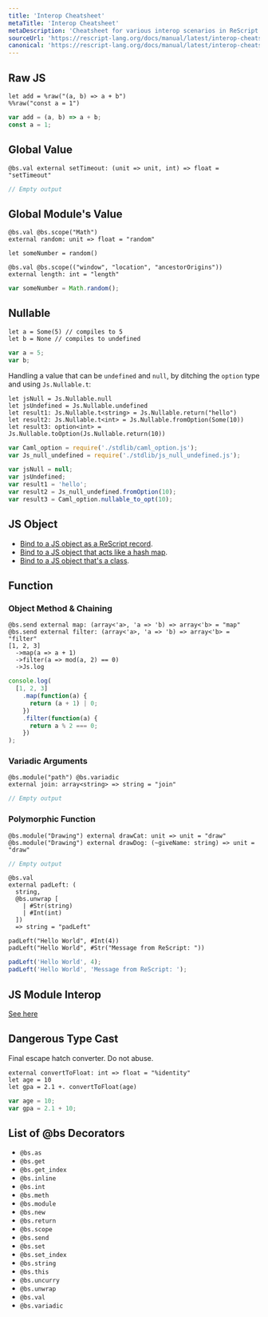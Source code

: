 ```yaml
---
title: 'Interop Cheatsheet'
metaTitle: 'Interop Cheatsheet'
metaDescription: 'Cheatsheet for various interop scenarios in ReScript'
sourceUrl: 'https://rescript-lang.org/docs/manual/latest/interop-cheatsheet'
canonical: 'https://rescript-lang.org/docs/manual/latest/interop-cheatsheet'
---
```


<!-- TODO: this should be a glossary instead -->

## Raw JS

```reason
let add = %raw("(a, b) => a + b")
%%raw("const a = 1")
```

```js
var add = (a, b) => a + b;
const a = 1;
```

## Global Value

```reason
@bs.val external setTimeout: (unit => unit, int) => float = "setTimeout"
```

```js
// Empty output
```

## Global Module's Value

```reason
@bs.val @bs.scope("Math")
external random: unit => float = "random"

let someNumber = random()

@bs.val @bs.scope(("window", "location", "ancestorOrigins"))
external length: int = "length"
```

```js
var someNumber = Math.random();
```

## Nullable

```reason
let a = Some(5) // compiles to 5
let b = None // compiles to undefined
```

```js
var a = 5;
var b;
```

Handling a value that can be `undefined` and `null`, by ditching the `option` type and using `Js.Nullable.t`:

```reason
let jsNull = Js.Nullable.null
let jsUndefined = Js.Nullable.undefined
let result1: Js.Nullable.t<string> = Js.Nullable.return("hello")
let result2: Js.Nullable.t<int> = Js.Nullable.fromOption(Some(10))
let result3: option<int> = Js.Nullable.toOption(Js.Nullable.return(10))
```

```js
var Caml_option = require('./stdlib/caml_option.js');
var Js_null_undefined = require('./stdlib/js_null_undefined.js');

var jsNull = null;
var jsUndefined;
var result1 = 'hello';
var result2 = Js_null_undefined.fromOption(10);
var result3 = Caml_option.nullable_to_opt(10);
```

## JS Object

- [Bind to a JS object as a ReScript record](bind-to-js-object#bind-to-record-like-js-objects).
- [Bind to a JS object that acts like a hash map](bind-to-js-object#bind-to-hash-map-like-js-object).
- [Bind to a JS object that's a class](bind-to-js-object#bind-to-a-js-object-thats-a-class).

## Function

### Object Method & Chaining

```reason
@bs.send external map: (array<'a>, 'a => 'b) => array<'b> = "map"
@bs.send external filter: (array<'a>, 'a => 'b) => array<'b> = "filter"
[1, 2, 3]
  ->map(a => a + 1)
  ->filter(a => mod(a, 2) == 0)
  ->Js.log
```

```js
console.log(
  [1, 2, 3]
    .map(function(a) {
      return (a + 1) | 0;
    })
    .filter(function(a) {
      return a % 2 === 0;
    })
);
```

### Variadic Arguments

```reason
@bs.module("path") @bs.variadic
external join: array<string> => string = "join"
```

```js
// Empty output
```

### Polymorphic Function

```reason
@bs.module("Drawing") external drawCat: unit => unit = "draw"
@bs.module("Drawing") external drawDog: (~giveName: string) => unit = "draw"
```

```js
// Empty output
```

```reason
@bs.val
external padLeft: (
  string,
  @bs.unwrap [
    | #Str(string)
    | #Int(int)
  ])
  => string = "padLeft"

padLeft("Hello World", #Int(4))
padLeft("Hello World", #Str("Message from ReScript: "))
```

```js
padLeft('Hello World', 4);
padLeft('Hello World', 'Message from ReScript: ');
```

## JS Module Interop

[See here](import-from-export-to-js.md)

## Dangerous Type Cast

Final escape hatch converter. Do not abuse.

```reason
external convertToFloat: int => float = "%identity"
let age = 10
let gpa = 2.1 +. convertToFloat(age)
```

```js
var age = 10;
var gpa = 2.1 + 10;
```

## List of @bs Decorators

- `@bs.as`
- `@bs.get`
- `@bs.get_index`
- `@bs.inline`
- `@bs.int`
- `@bs.meth`
- `@bs.module`
- `@bs.new`
- `@bs.return`
- `@bs.scope`
- `@bs.send`
- `@bs.set`
- `@bs.set_index`
- `@bs.string`
- `@bs.this`
- `@bs.uncurry`
- `@bs.unwrap`
- `@bs.val`
- `@bs.variadic`
